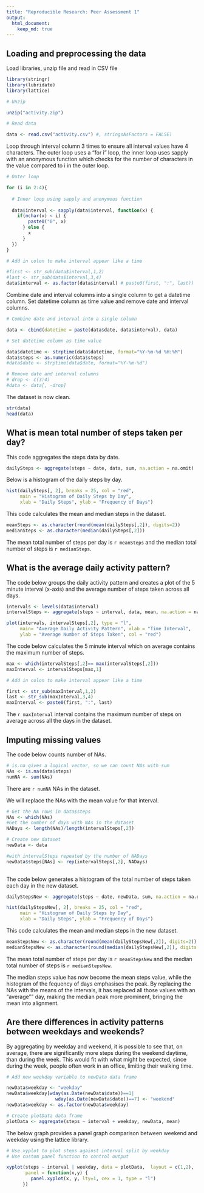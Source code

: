 ```yaml
---
title: "Reproducible Research: Peer Assessment 1"
output: 
  html_document:
    keep_md: true
---
```



## Loading and preprocessing the data

Load libraries, unzip file and read in CSV file

```r

library(stringr)
library(lubridate)
library(lattice)

# Unzip

unzip("activity.zip")

# Read data

data <- read.csv("activity.csv") #, stringsAsFactors = FALSE)

```

Loop through interval column 3 times to ensure all interval values have 4 
characters. The outer loop uses a "for i" loop, the inner loop uses sapply with 
an anonymous function which checks for the number of characters in the value 
compared to i in the outer loop.

```r

# Outer loop

for (i in 2:4){
  
  # Inner loop using sapply and anonymous function
  
  data$interval <- sapply(data$interval, function(x) {
    if(nchar(x) < i) {
        paste0("0", x)
      } else {
        x
      }
  })
}

# Add in colon to make interval appear like a time

#first <- str_sub(data$interval,1,2)
#last <- str_sub(data$interval,3,4)
data$interval <- as.factor(data$interval) # paste0(first, ":", last))


```

Combine date and interval columns into a single column to get a datetime column.
Set datetime column as time value and remove date and interval columns.

```r


# Combine date and interval into a single column

data <- cbind(datetime = paste(data$date, data$interval), data)

# Set datetime column as time value

data$datetime <- strptime(data$datetime, format="%Y-%m-%d %H:%M")
data$steps <- as.numeric(data$steps)
#data$date <- strptime(data$date, format="%Y-%m-%d")

# Remove date and interval columns
# drop <- c(3:4)
#data <- data[, -drop]

```

The dataset is now clean.

```r

str(data)
head(data)

```


## What is mean total number of steps taken per day?

This code aggregates the steps data by date.

```r

dailySteps <- aggregate(steps ~ date, data, sum, na.action = na.omit)

```

Below is a histogram of the daily steps by day.

```r

hist(dailySteps[, 2], breaks = 25, col = "red", 
     main = "Histogram of Daily Steps by Day", 
     xlab = "Daily Steps", ylab = "Frequency of Days")

```

This code calculates the mean and median steps in the dataset.

```r

meanSteps <- as.character(round(mean(dailySteps[,2]), digits=2))
medianSteps <- as.character(median(dailySteps[,2]))

```

The mean total number of steps per day is `r meanSteps` and the median total number of
steps is `r medianSteps`.

## What is the average daily activity pattern?

The code below groups the daily activity pattern and creates a plot of the 5 
minute interval (x-axis) and the average number of steps taken across all days.

```r

intervals <- levels(data$interval)
intervalSteps <- aggregate(steps ~ interval, data, mean, na.action = na.omit)

plot(intervals, intervalSteps[,2], type = "l", 
     main= "Average Daily Activity Pattern", xlab = "Time Interval", 
     ylab = "Average Number of Steps Taken", col = "red")

```

The code below calculates the 5 minute interval which on average contains the 
maximum number of steps.

```r

max <- which(intervalSteps[,2]== max(intervalSteps[,2]))
maxInterval <- intervalSteps[max,1]

# Add in colon to make interval appear like a time

first <- str_sub(maxInterval,1,2)
last <- str_sub(maxInterval,3,4)
maxInterval <- paste0(first, ":", last)

```

The `r maxInterval` interval contains the maximum number of steps on average 
across all the days in the dataset.


## Imputing missing values

The code below counts number of NAs. 

```r

# is.na gives a logical vector, so we can count NAs with sum
NAs <- is.na(data$steps)
numNA <- sum(NAs)

```

There are `r numNA` NAs in the dataset.

We will replace the NAs with the mean value for that interval.

```r

# Get the NA rows in data$steps
NAs <- which(NAs)
#Get the number of days with NAs in the dataset
NADays <- length(NAs)/length(intervalSteps[,2])

# Create new dataset 
newData <- data

#with intervalSteps repeated by the number of NADays
newData$steps[NAs] <- rep(intervalSteps[,2], NADays)
  
```

The code below generates a histogram of the total number of steps taken each 
day in the new dataset.

```r

dailyStepsNew <- aggregate(steps ~ date, newData, sum, na.action = na.omit)

hist(dailyStepsNew[, 2], breaks = 25, col = "red", 
     main = "Histogram of Daily Steps by Day", 
     xlab = "Daily Steps", ylab = "Frequency of Days")


```

This code calculates the mean and median steps in the new dataset.

```r

meanStepsNew <- as.character(round(mean(dailyStepsNew[,2]), digits=2))
medianStepsNew <- as.character(round(median(dailyStepsNew[,2]), digits = 2))

```

The mean total number of steps per day is `r meanStepsNew` and the median total
number of steps is `r medianStepsNew`.

The median steps value has now become the mean steps value, while the histogram
of the fequency of days emphasises the peak. By replacing the NAs with the
means of the intervals, it has replaced all those values with an "average"" day,
making the median peak more prominent, bringing the mean into alignment.


## Are there differences in activity patterns between weekdays and weekends?

By aggregating by weekday and weekend, it is possible to see that, on average,
there are significantly more steps during the weekend daytime, than during the
week. 
This would fit with what might be expected, since during the week, people often
work in an office, limiting their walking time.

```r

# Add new weekday variable to newData data frame

newData$weekday <- "weekday"
newData$weekday[wday(as.Date(newData$date))==1|
                  wday(as.Date(newData$date))==7] <- "weekend"
newData$weekday <- as.factor(newData$weekday)

# Create plotData data frame
plotData <- aggregate(steps ~ interval + weekday, newData, mean)

```

The below graph provides a panel graph comparison between weekend and weekday
using the lattice library.

```r
# Use xyplot to plot steps against interval split by weekday
# Use custom panel function to control output

xyplot(steps ~ interval | weekday, data = plotData,  layout = c(1,2), 
       panel = function(x,y) {
         panel.xyplot(x, y, lty=1, cex = 1, type = "l")
      })


```

